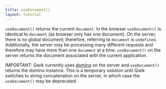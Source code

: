```yaml
---
title: useDocument()
layout: tutorial
---
```


`useDocument()` returns the current `document`. In the browser `useDocument()` is identical to `document` (as browser only has one document). On the server, there is no global document; therefore, referring to `document` is `undefined`. Additionally, the server may be processing many different requests and therefore may have more than one `document` at a time. `useDocument()` on the server returns the document associated with the current application.

IMPORTANT: Qwik currently uses [domino](https://www.npmjs.com/package/domino) on the server and `useDocument()` returns the domino instance. This is a temporary solution until Qwik switches to string concatenation on the server, in which case the `useDocument()` may be deprecated.

